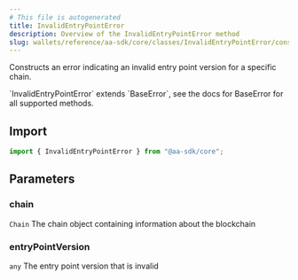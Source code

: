 ```yaml
---
# This file is autogenerated
title: InvalidEntryPointError
description: Overview of the InvalidEntryPointError method
slug: wallets/reference/aa-sdk/core/classes/InvalidEntryPointError/constructor
---
```


Constructs an error indicating an invalid entry point version for a specific chain.

<Note>
  `InvalidEntryPointError` extends `BaseError`, see the docs for BaseError for
  all supported methods.
</Note>

## Import

```ts
import { InvalidEntryPointError } from "@aa-sdk/core";
```

## Parameters

### chain

`Chain`
The chain object containing information about the blockchain

### entryPointVersion

`any`
The entry point version that is invalid
